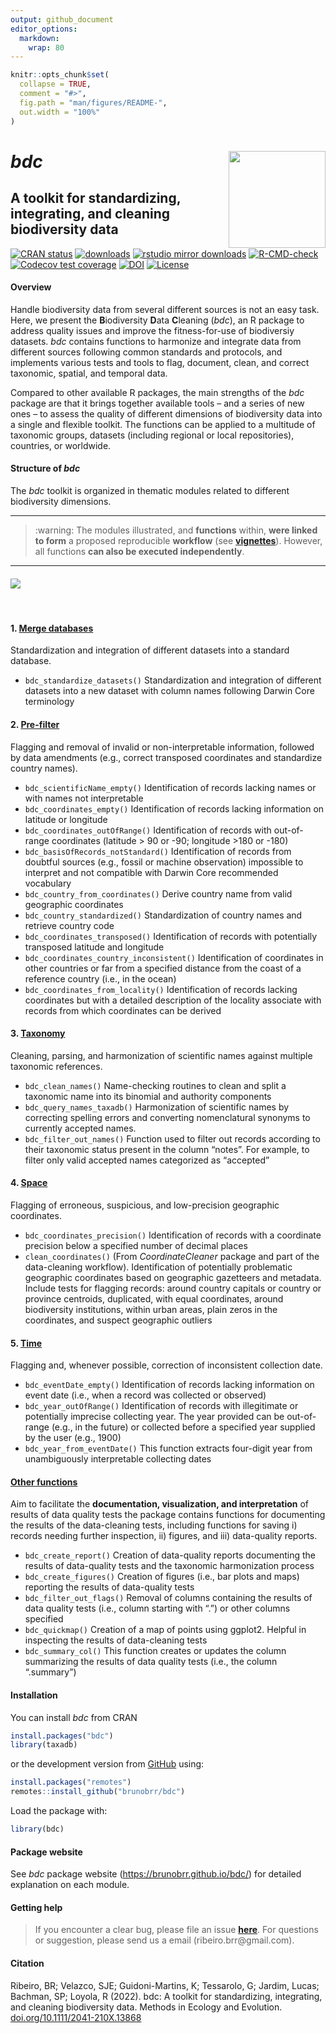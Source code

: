 ---
output: github_document
editor_options: 
  markdown: 
    wrap: 80
---

<!-- README.md is generated from README.Rmd. Please edit that file -->

```{r, include = FALSE}
knitr::opts_chunk$set(
  collapse = TRUE,
  comment = "#>",
  fig.path = "man/figures/README-",
  out.width = "100%"
)
```

# ***bdc*** <a href='https://github.com/brunobrr/bdc'><img src="https://raw.githubusercontent.com/brunobrr/bdc/master/man/figures/logo.png" align="right" width="155"/></a>

## **A toolkit for standardizing, integrating, and cleaning biodiversity data**

<!-- badges: start -->

[![CRAN
status](https://www.r-pkg.org/badges/version/bdc)](https://CRAN.R-project.org/package=bdc)
[![downloads](https://cranlogs.r-pkg.org/badges/grand-total/bdc)](https://cranlogs.r-pkg.org:443/badges/grand-total/bdc)
[![rstudio mirror
downloads](https://cranlogs.r-pkg.org/badges/bdc)](https://cranlogs.r-pkg.org:443/badges/bdc)
[![R-CMD-check](https://github.com/brunobrr/bdc/actions/workflows/R-CMD-check.yaml/badge.svg)](https://github.com/brunobrr/bdc/actions/workflows/R-CMD-check.yaml)
[![Codecov test
coverage](https://codecov.io/gh/brunobrr/bdc/branch/master/graph/badge.svg?token=9AUF86G9LJ)](https://app.codecov.io/gh/brunobrr/bdc)
[![DOI](https://zenodo.org/badge/DOI/10.5281/zenodo.6450390.svg)](https://doi.org/10.5281/zenodo.6450390)
[![License](https://img.shields.io/badge/license-GPL%20(%3E=%203)-lightgrey.svg?style=flat)](http://www.gnu.org/licenses/gpl-3.0.html)

<!-- badges: end -->

#### **Overview**

Handle biodiversity data from several different sources is not an easy task.
Here, we present the **B**iodiversity **D**ata **C**leaning (*bdc*), an R
package to address quality issues and improve the fitness-for-use of biodiversiy
datasets. *bdc* contains functions to harmonize and integrate data from
different sources following common standards and protocols, and implements
various tests and tools to flag, document, clean, and correct taxonomic,
spatial, and temporal data.

Compared to other available R packages, the main strengths of the *bdc* package
are that it brings together available tools – and a series of new ones – to
assess the quality of different dimensions of biodiversity data into a single
and flexible toolkit. The functions can be applied to a multitude of taxonomic
groups, datasets (including regional or local repositories), countries, or
worldwide.

#### **Structure of *bdc***

The *bdc* toolkit is organized in thematic modules related to different
biodiversity dimensions.

--------------------------------------------------------------------------------

> :warning: The modules illustrated, and **functions** within, **were linked to
> form** a proposed reproducible **workflow** (see
> [**vignettes**](https://brunobrr.github.io/bdc/)). However, all functions
> **can also be executed independently**.

--------------------------------------------------------------------------------

#### ![](https://raw.githubusercontent.com/brunobrr/bdc/master/inst/extdata/icon_vignettes/Figure1.png)

<br/>

#### 1. [**Merge databases**](https://brunobrr.github.io/bdc/articles/integrate_datasets.html)

Standardization and integration of different datasets into a standard database.

-   `bdc_standardize_datasets()` Standardization and integration of different
    datasets into a new dataset with column names following Darwin Core
    terminology

#### 2. [**Pre-filter**](https://brunobrr.github.io/bdc/articles/prefilter.html)

Flagging and removal of invalid or non-interpretable information, followed by
data amendments (e.g., correct transposed coordinates and standardize country
names).

-   `bdc_scientificName_empty()` Identification of records lacking names or with
    names not interpretable
-   `bdc_coordinates_empty()` Identification of records lacking information on
    latitude or longitude
-   `bdc_coordinates_outOfRange()` Identification of records with out-of-range
    coordinates (latitude \> 90 or -90; longitude \>180 or -180)
-   `bdc_basisOfRecords_notStandard()` Identification of records from doubtful
    sources (e.g., fossil or machine observation) impossible to interpret and
    not compatible with Darwin Core recommended vocabulary
-   `bdc_country_from_coordinates()` Derive country name from valid geographic
    coordinates
-   `bdc_country_standardized()` Standardization of country names and retrieve
    country code
-   `bdc_coordinates_transposed()` Identification of records with potentially
    transposed latitude and longitude
-   `bdc_coordinates_country_inconsistent()` Identification of coordinates in
    other countries or far from a specified distance from the coast of a
    reference country (i.e., in the ocean)
-   `bdc_coordinates_from_locality()` Identification of records lacking
    coordinates but with a detailed description of the locality associate with
    records from which coordinates can be derived

#### 3. [**Taxonomy**](https://brunobrr.github.io/bdc/articles/taxonomy.html)

Cleaning, parsing, and harmonization of scientific names against multiple
taxonomic references.

-   `bdc_clean_names()` Name-checking routines to clean and split a taxonomic
    name into its binomial and authority components
-   `bdc_query_names_taxadb()` Harmonization of scientific names by correcting
    spelling errors and converting nomenclatural synonyms to currently accepted
    names.
-   `bdc_filter_out_names()` Function used to filter out records according to
    their taxonomic status present in the column "notes". For example, to filter
    only valid accepted names categorized as "accepted"

#### 4. [**Space**](https://brunobrr.github.io/bdc/articles/space.html)

Flagging of erroneous, suspicious, and low-precision geographic coordinates.

-   `bdc_coordinates_precision()` Identification of records with a coordinate
    precision below a specified number of decimal places
-   `clean_coordinates()` (From *CoordinateCleaner* package and part of the
    data-cleaning workflow). Identification of potentially problematic
    geographic coordinates based on geographic gazetteers and metadata. Include
    tests for flagging records: around country capitals or country or province
    centroids, duplicated, with equal coordinates, around biodiversity
    institutions, within urban areas, plain zeros in the coordinates, and
    suspect geographic outliers

#### 5. [**Time**](https://brunobrr.github.io/bdc/articles/time.html)

Flagging and, whenever possible, correction of inconsistent collection date.

-   `bdc_eventDate_empty()` Identification of records lacking information on
    event date (i.e., when a record was collected or observed)
-   `bdc_year_outOfRange()` Identification of records with illegitimate or
    potentially imprecise collecting year. The year provided can be out-of-range
    (e.g., in the future) or collected before a specified year supplied by the
    user (e.g., 1900)
-   `bdc_year_from_eventDate()` This function extracts four-digit year from
    unambiguously interpretable collecting dates

#### [**Other functions**](https://brunobrr.github.io/bdc/reference/index.html)

Aim to facilitate the **documentation, visualization, and interpretation** of
results of data quality tests the package contains functions for documenting the
results of the data-cleaning tests, including functions for saving i) records
needing further inspection, ii) figures, and iii) data-quality reports.

-   `bdc_create_report()` Creation of data-quality reports documenting the
    results of data-quality tests and the taxonomic harmonization process
-   `bdc_create_figures()` Creation of figures (i.e., bar plots and maps)
    reporting the results of data-quality tests
-   `bdc_filter_out_flags()` Removal of columns containing the results of data
    quality tests (i.e., column starting with ".") or other columns specified
-   `bdc_quickmap()` Creation of a map of points using ggplot2. Helpful in
    inspecting the results of data-cleaning tests
-   `bdc_summary_col()` This function creates or updates the column summarizing
    the results of data quality tests (i.e., the column ".summary")

#### **Installation**

You can install *bdc* from CRAN

```{r eval=FALSE}
install.packages("bdc")
library(taxadb)
```

or the development version from [GitHub](https://github.com/brunobrr/bdc) using:

```{r, message=FALSE, warning=FALSE,echo=TRUE,eval=FALSE}
install.packages("remotes")
remotes::install_github("brunobrr/bdc")
```

Load the package with:

```{r, message=FALSE, warning=FALSE,echo=TRUE,eval=TRUE}
library(bdc)
```

#### **Package website**

See *bdc* package website (<https://brunobrr.github.io/bdc/>) for detailed
explanation on each module.

#### **Getting help**

> If you encounter a clear bug, please file an issue
> [**here**](https://github.com/brunobrr/bdc/issues). For questions or
> suggestion, please send us a email (ribeiro.brr\@gmail.com).

#### **Citation**

Ribeiro, BR; Velazco, SJE; Guidoni-Martins, K; Tessarolo, G; Jardim, Lucas;
Bachman, SP; Loyola, R (2022). bdc: A toolkit for standardizing, integrating,
and cleaning biodiversity data. Methods in Ecology and Evolution.
[doi.org/10.1111/2041-210X.13868](https://doi.org/10.1111/2041-210X.13868)
